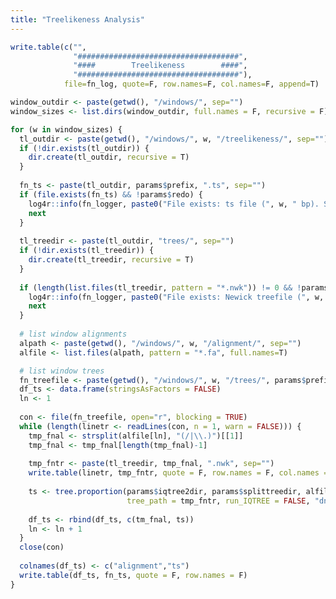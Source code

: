 ```yaml
---
title: "Treelikeness Analysis"
---
```


```r
write.table(c("",
              "####################################",
              "####        Treelikeness        ####",
              "####################################"),
            file=fn_log, quote=F, row.names=F, col.names=F, append=T)

window_outdir <- paste(getwd(), "/windows/", sep="")
window_sizes <- list.dirs(window_outdir, full.names = F, recursive = F)
```

```r
for (w in window_sizes) {
  tl_outdir <- paste(getwd(), "/windows/", w, "/treelikeness/", sep="")
  if (!dir.exists(tl_outdir)) {
    dir.create(tl_outdir, recursive = T)
  }
  
  fn_ts <- paste(tl_outdir, params$prefix, ".ts", sep="")
  if (file.exists(fn_ts) && !params$redo) {
    log4r::info(fn_logger, paste0("File exists: ts file (", w, " bp). Skipped.", sep=""))
    next
  }
  
  tl_treedir <- paste(tl_outdir, "trees/", sep="")
  if (!dir.exists(tl_treedir)) {
    dir.create(tl_treedir, recursive = T)
  }
  
  if (length(list.files(tl_treedir, pattern = "*.nwk")) != 0 && !params$redo) {
    log4r::info(fn_logger, paste0("File exists: Newick treefile (", w, " bp). Skipped.", sep=""))
    next
  }
  
  # list window alignments
  alpath <- paste(getwd(), "/windows/", w, "/alignment/", sep="")
  alfile <- list.files(alpath, pattern = "*.fa", full.names=T)

  # list window trees
  fn_treefile <- paste(getwd(), "/windows/", w, "/trees/", params$prefix, ".treefile", sep="")
  df_ts <- data.frame(stringsAsFactors = FALSE)
  ln <- 1
  
  con <- file(fn_treefile, open="r", blocking = TRUE)
  while (length(linetr <- readLines(con, n = 1, warn = FALSE))) {
    tmp_fnal <- strsplit(alfile[ln], "(/|\\.)")[[1]]
    tmp_fnal <- tmp_fnal[length(tmp_fnal)-1]
    
    tmp_fntr <- paste(tl_treedir, tmp_fnal, ".nwk", sep="")
    write.table(linetr, tmp_fntr, quote = F, row.names = F, col.names = F)
    
    ts <- tree.proportion(params$iqtree2dir, params$splittreedir, alfile[ln], network_algorithm = "neighbournet", trimmed = TRUE,
                          tree_path = tmp_fntr, run_IQTREE = FALSE, "dna")
    
    df_ts <- rbind(df_ts, c(tm_fnal, ts))
    ln <- ln + 1
  }
  close(con)
  
  colnames(df_ts) <- c("alignment","ts")
  write.table(df_ts, fn_ts, quote = F, row.names = F)
}
```